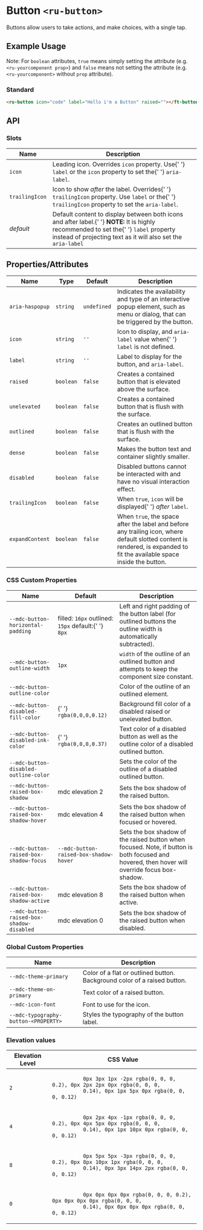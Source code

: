 
<Meta title="Ruhil UI/Component/Button/Doc" />

<style>{`

`}</style>

# Button `<ru-button>`

Buttons allow users to take actions, and make choices, with a single tap.

## Example Usage

Note: For `boolean` attributes, `true` means simply setting the attribute (e.g. `<ru-yourcomponent prop>`) and `false` means not setting the attribute (e.g. `<ru-yourcomponent>` without `prop` attribute).

### Standard

<Canvas withToolbar>
  <Story
    id="ruhil-ui-component-button--button&args=raised:true"
    height="100px"
  />
</Canvas>

```html
<ru-button icon="code" label="Hello i'm a Button" raised=""></ft-button>
```

## API

### Slots

<table>
  <thead>
    <tr>
      <th>Name</th>
      <th>Description</th>
    </tr>
  </thead>
  <tbody>
    <tr>
      <td>
        <code>icon</code>
      </td>
      <td>
        Leading icon. Overrides <code>icon</code> property. Use{' '}
        <code>label</code> or the <code>icon</code> property to set the{' '}
        <code>aria-label</code>.
      </td>
    </tr>
    <tr>
      <td>
        <code>trailingIcon</code>
      </td>
      <td>
        Icon to show <em>after</em> the label. Overrides{' '}
        <code>trailingIcon</code> property. Use <code>label</code> or the{' '}
        <code>trailingIcon</code> property to set the <code>aria-label</code>.
      </td>
    </tr>
    <tr>
      <td>
        <em>default</em>
      </td>
      <td>
        Default content to display between both icons and after label.{' '}
        <strong>NOTE:</strong> It is highly recommended to set the{' '}
        <code>label</code> property instead of projecting text as it will also
        set the <code>aria-label</code>
      </td>
    </tr>
  </tbody>
</table>

## Properties/Attributes

<table>
  <thead>
    <tr>
      <th>Name</th>
      <th>Type</th>
      <th>Default</th>
      <th>Description</th>
    </tr>
  </thead>
  <tbody>
    <tr>
      <td>
        <code>aria-haspopup</code>
      </td>
      <td>
        <code>string</code>
      </td>
      <td>
        <code>undefined</code>
      </td>
      <td>
        Indicates the availability and type of an interactive popup element,
        such as menu or dialog, that can be triggered by the button.
      </td>
    </tr>
    <tr>
      <td>
        <code>icon</code>
      </td>
      <td>
        <code>string</code>
      </td>
      <td>
        <code>''</code>
      </td>
      <td>
        Icon to display, and <code>aria-label</code> value when{' '}
        <code>label</code> is not defined.
      </td>
    </tr>
    <tr>
      <td>
        <code>label</code>
      </td>
      <td>
        <code>string</code>
      </td>
      <td>
        <code>''</code>
      </td>
      <td>
        Label to display for the button, and <code>aria-label</code>.
      </td>
    </tr>
    <tr>
      <td>
        <code>raised</code>
      </td>
      <td>
        <code>boolean</code>
      </td>
      <td>
        <code>false</code>
      </td>
      <td>Creates a contained button that is elevated above the surface.</td>
    </tr>
    <tr>
      <td>
        <code>unelevated</code>
      </td>
      <td>
        <code>boolean</code>
      </td>
      <td>
        <code>false</code>
      </td>
      <td>Creates a contained button that is flush with the surface.</td>
    </tr>
    <tr>
      <td>
        <code>outlined</code>
      </td>
      <td>
        <code>boolean</code>
      </td>
      <td>
        <code>false</code>
      </td>
      <td>Creates an outlined button that is flush with the surface.</td>
    </tr>
    <tr>
      <td>
        <code>dense</code>
      </td>
      <td>
        <code>boolean</code>
      </td>
      <td>
        <code>false</code>
      </td>
      <td>Makes the button text and container slightly smaller.</td>
    </tr>
    <tr>
      <td>
        <code>disabled</code>
      </td>
      <td>
        <code>boolean</code>
      </td>
      <td>
        <code>false</code>
      </td>
      <td>
        Disabled buttons cannot be interacted with and have no visual
        interaction effect.
      </td>
    </tr>
    <tr>
      <td>
        <code>trailingIcon</code>
      </td>
      <td>
        <code>boolean</code>
      </td>
      <td>
        <code>false</code>
      </td>
      <td>
        When <code>true</code>, <code>icon</code> will be displayed{' '}
        <em>after</em> <code>label</code>.
      </td>
    </tr>
    <tr>
      <td>
        <code>expandContent</code>
      </td>
      <td>
        <code>boolean</code>
      </td>
      <td>
        <code>false</code>
      </td>
      <td>
        When <code>true</code>, the space after the label and before any
        trailing icon, where default slotted content is rendered, is expanded to
        fit the available space inside the button.
      </td>
    </tr>
  </tbody>
</table>

### CSS Custom Properties

<table>
  <thead>
    <tr>
      <th>Name</th>
      <th>Default</th>
      <th>Description</th>
    </tr>
  </thead>
  <tbody>
    <tr>
      <td>
        <code>--mdc-button-horizontal-padding</code>
      </td>
      <td>
        filled: <code>16px</code> outlined: <code>15px</code> default:{' '}
        <code>8px</code>
      </td>
      <td>
        Left and right padding of the button label (for outlined buttons the
        outline width is automatically subtracted).
      </td>
    </tr>
    <tr>
      <td>
        <code>--mdc-button-outline-width</code>
      </td>
      <td>
        <code>1px</code>
      </td>
      <td>
        <code>width</code> of the outline of an outlined button and attempts to
        keep the component size constant.
      </td>
    </tr>
    <tr>
      <td>
        <code>--mdc-button-outline-color</code>
      </td>
      <td></td>
      <td>Color of the outline of an outlined element.</td>
    </tr>
    <tr>
      <td>
        <code>--mdc-button-disabled-fill-color</code>
      </td>
      <td>
        {' '}
        <code>rgba(0,0,0,0.12)</code>
      </td>
      <td>Background fill color of a disabled raised or unelevated button.</td>
    </tr>
    <tr>
      <td>
        <code>--mdc-button-disabled-ink-color</code>
      </td>
      <td>
        {' '}
        <code>rgba(0,0,0,0.37)</code>
      </td>
      <td>
        Text color of a disabled button as well as the outline color of a
        disabled outlined button.
      </td>
    </tr>
    <tr>
      <td>
        <code>--mdc-button-disabled-outline-color</code>
      </td>
      <td></td>
      <td>Sets the color of the outline of a disabled outlined button.</td>
    </tr>
    <tr>
      <td>
        <code>--mdc-button-raised-box-shadow</code>
      </td>
      <td>mdc elevation 2</td>
      <td>Sets the box shadow of the raised button.</td>
    </tr>
    <tr>
      <td>
        <code>--mdc-button-raised-box-shadow-hover</code>
      </td>
      <td>mdc elevation 4</td>
      <td>Sets the box shadow of the raised button when focused or hovered.</td>
    </tr>
    <tr>
      <td>
        <code>--mdc-button-raised-box-shadow-focus</code>
      </td>
      <td>
        <code>--mdc-button-raised-box-shadow-hover</code>
      </td>
      <td>
        Sets the box shadow of the raised button when focused. Note, if button
        is both focused and hovered, then hover will override focus box-shadow.
      </td>
    </tr>
    <tr>
      <td>
        <code>--mdc-button-raised-box-shadow-active</code>
      </td>
      <td>mdc elevation 8</td>
      <td>Sets the box shadow of the raised button when active.</td>
    </tr>
    <tr>
      <td>
        <code>--mdc-button-raised-box-shadow-disabled</code>
      </td>
      <td>mdc elevation 0</td>
      <td>Sets the box shadow of the raised button when disabled.</td>
    </tr>
  </tbody>
</table>

### Global Custom Properties

<table>
  <thead>
    <tr>
      <th>Name</th>
      <th>Description</th>
    </tr>
  </thead>
  <tbody>
    <tr>
      <td>
        <code>--mdc-theme-primary</code>
      </td>
      <td>
        Color of a flat or outlined button. Background color of a raised button.
      </td>
    </tr>
    <tr>
      <td>
        <code>--mdc-theme-on-primary</code>
      </td>
      <td>Text color of a raised button.</td>
    </tr>
    <tr>
      <td>
        <code>--mdc-icon-font</code>
      </td>
      <td>Font to use for the icon.</td>
    </tr>
    <tr>
      <td>
        <code>--mdc-typography-button-&lt;PROPERTY&gt;</code>
      </td>
      <td>Styles the typography of the button label.</td>
    </tr>
  </tbody>
</table>

### Elevation values

<table>
  <thead>
    <tr>
      <th>Elevation Level</th>
      <th>CSS Value</th>
    </tr>
  </thead>
  <tbody>
    <tr>
      <td>
        <code>2</code>
      </td>
      <td>
        <code>
          0px 3px 1px -2px rgba(0, 0, 0, 0.2), 0px 2px 2px 0px rgba(0, 0, 0,
          0.14), 0px 1px 5px 0px rgba(0, 0, 0, 0.12)
        </code>
      </td>
    </tr>
    <tr>
      <td>
        <code>4</code>
      </td>
      <td>
        <code>
          0px 2px 4px -1px rgba(0, 0, 0, 0.2), 0px 4px 5px 0px rgba(0, 0, 0,
          0.14), 0px 1px 10px 0px rgba(0, 0, 0, 0.12)
        </code>
      </td>
    </tr>
    <tr>
      <td>
        <code>8</code>
      </td>
      <td>
        <code>
          0px 5px 5px -3px rgba(0, 0, 0, 0.2), 0px 8px 10px 1px rgba(0, 0, 0,
          0.14), 0px 3px 14px 2px rgba(0, 0, 0, 0.12)
        </code>
      </td>
    </tr>
    <tr>
      <td>
        <code>0</code>
      </td>
      <td>
        <code>
          0px 0px 0px 0px rgba(0, 0, 0, 0.2), 0px 0px 0px 0px rgba(0, 0, 0,
          0.14), 0px 0px 0px 0px rgba(0, 0, 0, 0.12)
        </code>
      </td>
    </tr>
  </tbody>
</table>

<!-- The usage of this "Component" is intentional to enable react-syntax-highlighter's own highlighter

  return <SyntaxHighlighter />;
};
-->

<!-- [Go to specific documentation page](?path=/docs/ruhil-ui-component-icon--icon)

<Source id="ruhil-ui-component-navigation--default"></Source> -->

